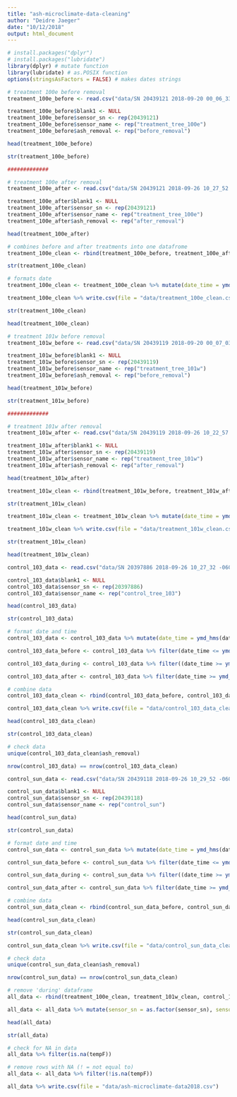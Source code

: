 ```yaml
---
title: "ash-microclimate-data-cleaning"
author: "Deidre Jaeger"
date: "10/12/2018"
output: html_document
---
```


```r
# install.packages("dplyr")
# install.packages("lubridate")
library(dplyr) # mutate function
library(lubridate) # as.POSIX function
options(stringsAsFactors = FALSE) # makes dates strings
```

```r
# treatment 100e before removal
treatment_100e_before <- read.csv("data/SN 20439121 2018-09-20 00_06_33 -0600.csv", skip = 1, header = TRUE, col.names = c("date_time", "tempF", "sensor_sn", "sensor_name", "ash_removal", "blank1"))

treatment_100e_before$blank1 <- NULL
treatment_100e_before$sensor_sn <- rep(20439121)
treatment_100e_before$sensor_name <- rep("treatment_tree_100e")
treatment_100e_before$ash_removal <- rep("before_removal")

head(treatment_100e_before)

str(treatment_100e_before)

#############

# treatment 100e after removal
treatment_100e_after <- read.csv("data/SN 20439121 2018-09-26 10_27_52 -0600.csv", skip = 1, header = TRUE, col.names = c("date_time", "tempF", "sensor_sn", "sensor_name", "ash_removal", "blank1"))

treatment_100e_after$blank1 <- NULL
treatment_100e_after$sensor_sn <- rep(20439121)
treatment_100e_after$sensor_name <- rep("treatment_tree_100e")
treatment_100e_after$ash_removal <- rep("after_removal")

head(treatment_100e_after)

# combines before and after treatments into one datafrome
treatment_100e_clean <- rbind(treatment_100e_before, treatment_100e_after)

str(treatment_100e_clean)  

# formats date 
treatment_100e_clean <- treatment_100e_clean %>% mutate(date_time = ymd_hms(date_time))

treatment_100e_clean %>% write.csv(file = "data/treatment_100e_clean.csv")

str(treatment_100e_clean)

head(treatment_100e_clean)
```

```r
# treatment 101w before removal
treatment_101w_before <- read.csv("data/SN 20439119 2018-09-20 00_07_03 -0600.csv", skip = 1, header = TRUE, col.names = c("date_time", "tempF", "sensor_sn", "sensor_name", "ash_removal", "blank1"))

treatment_101w_before$blank1 <- NULL
treatment_101w_before$sensor_sn <- rep(20439119)
treatment_101w_before$sensor_name <- rep("treatment_tree_101w")
treatment_101w_before$ash_removal <- rep("before_removal")

head(treatment_101w_before)

str(treatment_101w_before)

#############

# treatment 101w after removal
treatment_101w_after <- read.csv("data/SN 20439119 2018-09-26 10_22_57 -0600.csv", skip = 1, header = TRUE, col.names = c("date_time", "tempF", "sensor_sn", "sensor_name", "ash_removal", "blank1"))

treatment_101w_after$blank1 <- NULL
treatment_101w_after$sensor_sn <- rep(20439119)
treatment_101w_after$sensor_name <- rep("treatment_tree_101w")
treatment_101w_after$ash_removal <- rep("after_removal")

head(treatment_101w_after)

treatment_101w_clean <- rbind(treatment_101w_before, treatment_101w_after)

str(treatment_101w_clean)

treatment_101w_clean <- treatment_101w_clean %>% mutate(date_time = ymd_hms(date_time))

treatment_101w_clean %>% write.csv(file = "data/treatment_101w_clean.csv")

str(treatment_101w_clean)

head(treatment_101w_clean)
```

```r
control_103_data <- read.csv("data/SN 20397886 2018-09-26 10_27_32 -0600.csv", skip = 1, header = TRUE, col.names = c("date_time", "tempF", "sensor_sn", "sensor_name", "ash_removal", "blank1"))

control_103_data$blank1 <- NULL
control_103_data$sensor_sn <- rep(20397886)
control_103_data$sensor_name <- rep("control_tree_103")

head(control_103_data)

str(control_103_data)

# format date and time
control_103_data <- control_103_data %>% mutate(date_time = ymd_hms(date_time))

control_103_data_before <- control_103_data %>% filter(date_time <= ymd_hms("2018-09-20 00:03:59")) %>% mutate(ash_removal = "before_removal") 

control_103_data_during <- control_103_data %>% filter((date_time >= ymd_hms("2018-09-20 00:04:00")) & (date_time <= ymd_hms("2018-09-20 12:20:59"))) %>% mutate(ash_removal = "during_removal")

control_103_data_after <- control_103_data %>% filter(date_time >= ymd_hms("2018-09-20 12:21:00")) %>% mutate(ash_removal = "after_removal")

# combine data
control_103_data_clean <- rbind(control_103_data_before, control_103_data_during, control_103_data_after)

control_103_data_clean %>% write.csv(file = "data/control_103_data_clean.csv")

head(control_103_data_clean)

str(control_103_data_clean)

# check data
unique(control_103_data_clean$ash_removal)

nrow(control_103_data) == nrow(control_103_data_clean)
```

```r
control_sun_data <- read.csv("data/SN 20439118 2018-09-26 10_29_52 -0600.csv", skip = 1, header = TRUE, col.names = c("date_time", "tempF", "sensor_sn", "sensor_name", "ash_removal", "blank1"))

control_sun_data$blank1 <- NULL
control_sun_data$sensor_sn <- rep(20439118)
control_sun_data$sensor_name <- rep("control_sun")

head(control_sun_data)

str(control_sun_data)

# format date and time
control_sun_data <- control_sun_data %>% mutate(date_time = ymd_hms(date_time))

control_sun_data_before <- control_sun_data %>% filter(date_time <= ymd_hms("2018-09-20 00:03:59")) %>% mutate(ash_removal = "before_removal") 

control_sun_data_during <- control_sun_data %>% filter((date_time >= ymd_hms("2018-09-20 00:04:00")) & (date_time <= ymd_hms("2018-09-20 12:20:59"))) %>% mutate(ash_removal = "during_removal")

control_sun_data_after <- control_sun_data %>% filter(date_time >= ymd_hms("2018-09-20 12:21:00")) %>% mutate(ash_removal = "after_removal")

# combine data
control_sun_data_clean <- rbind(control_sun_data_before, control_sun_data_during, control_sun_data_after)

head(control_sun_data_clean)

str(control_sun_data_clean)

control_sun_data_clean %>% write.csv(file = "data/control_sun_data_clean.csv")

# check data
unique(control_sun_data_clean$ash_removal)

nrow(control_sun_data) == nrow(control_sun_data_clean)
```

```r
# remove 'during' dataframe
all_data <- rbind(treatment_100e_clean, treatment_101w_clean, control_103_data_clean, control_sun_data_clean)
```

```r
all_data <- all_data %>% mutate(sensor_sn = as.factor(sensor_sn), sensor_name = as.factor(sensor_name), ash_removal = as.factor(ash_removal))

head(all_data)

str(all_data)
```

```r
# check for NA in data
all_data %>% filter(is.na(tempF))

# remove rows with NA (! = not equal to)
all_data <- all_data %>% filter(!is.na(tempF))
```

```r
all_data %>% write.csv(file = "data/ash-microclimate-data2018.csv")
```



